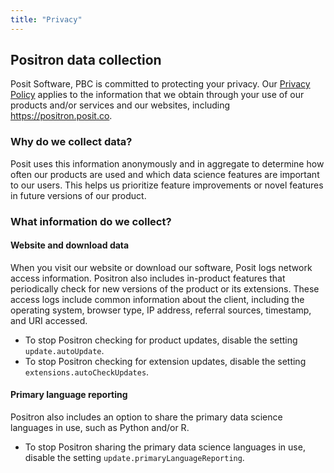```yaml
---
title: "Privacy"
---
```


## Positron data collection

Posit Software, PBC is committed to protecting your privacy. Our [Privacy Policy](https://posit.co/about/privacy-policy/) applies to the information that we obtain through your use of our products and/or services and our websites, including <https://positron.posit.co>.

### Why do we collect data?

Posit uses this information anonymously and in aggregate to determine how often our products are used and which data science features are important to our users. This helps us prioritize feature improvements or novel features in future versions of our product.

### What information do we collect?

#### Website and download data

When you visit our website or download our software, Posit logs network access information. Positron also includes in-product features that periodically check for new versions of the product or its extensions. These access logs include common information about the client, including the operating system, browser type, IP address, referral sources, timestamp, and URI accessed. 

- To stop Positron checking for product updates, disable the setting `update.autoUpdate`. 
- To stop Positron checking for extension updates, disable the setting `extensions.autoCheckUpdates`.

#### Primary language reporting

Positron also includes an option to share the primary data science languages in use, such as Python and/or R.

- To stop Positron sharing the primary data science languages in use, disable the setting `update.primaryLanguageReporting`.
